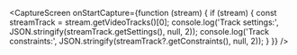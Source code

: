 <CaptureScreen
  onStartCapture={function (stream) {
    if (stream) {
      const streamTrack = stream.getVideoTracks()[0];
      console.log('Track settings:', JSON.stringify(streamTrack.getSettings(), null, 2));
      console.log('Track constraints:', JSON.stringify(streamTrack?.getConstraints(), null, 2));
    }
  }}
/>
